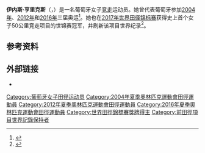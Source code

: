 '''伊内斯·亨里克斯'''（{{lang-pt|Inês Henriques}}，{{bd|1980年|5月1日||}}）是一名葡萄牙女子[[竞走|竞走]]运动员。她曾代表葡萄牙参加[[2004年夏季奥林匹克运动会|2004年]]、[[2012年夏季奥林匹克运动会|2012年]]和[[2016年夏季奥林匹克运动会|2016年]]三届奥运<ref>{{cite web|url=https://www.sports-reference.com/olympics/athletes/he/ines-henriques-1.html|title=Inês Henriques|work=Sport Reference|accessdate=2020-09-11|archiveurl=https://web.archive.org/web/20121113184543/http://www.sports-reference.com/olympics/athletes/he/ines-henriques-1.html|archivedate=2012-11-13|dead-url=yes}}</ref>。她也在[[2017年世界田径锦标赛|2017年世界田径锦标赛]]获得史上首个女子50公里竞走项目的世锦赛冠军，并刷新该项目世界纪录<ref>{{cite web|title=Portugal's Ines Henriques sets world record in women's 50-kilometer walk|url=http://www.espn.com/olympics/story/_/id/20331238/ines-henriques-sets-world-record-women-50-kilometer-walk|publisher=ESPN|accessdate=2017-10-16|date=2017-08-13|archiveurl=https://web.archive.org/web/20171017042512/http://www.espn.com/olympics/story/_/id/20331238/ines-henriques-sets-world-record-women-50-kilometer-walk|archivedate=2017-10-17|dead-url=no}}</ref>。

==参考资料==
{{reflist}}

==外部链接==
*{{iaaf name|id=134866}}

{{Authority control}}

{{DEFAULTSORT:Henriques, Ines}}
[[Category:葡萄牙女子田径运动员|Category:葡萄牙女子田径运动员]]
[[Category:2004年夏季奧林匹克運動會田徑運動員|Category:2004年夏季奧林匹克運動會田徑運動員]]
[[Category:2012年夏季奧林匹克運動會田徑運動員|Category:2012年夏季奧林匹克運動會田徑運動員]]
[[Category:2016年夏季奧林匹克運動會田徑運動員|Category:2016年夏季奧林匹克運動會田徑運動員]]
[[Category:世界田徑錦標賽獎牌得主|Category:世界田徑錦標賽獎牌得主]]
[[Category:前田徑項目世界記錄保持者|Category:前田徑項目世界記錄保持者]]

{{欧洲体育人物小作品}}